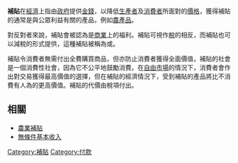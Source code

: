 '''補貼'''在[[經濟|經濟]]上指由[[政府|政府]]提供[[金錢|金錢]]，以降低[[生產者|生產者]]及[[消費者|消費者]]所面對的[[價格|價格]]，獲得補貼的通常是與公眾利益有關的產品，例如[[農產品|農產品]]。

對反對者來說，補貼會被認為是[[商業|商業]]上的福利。補貼可視作[[稅|稅]]的相反，而補貼也可以減稅的形式提供，這種補貼被稱為{{lang|en|tax expenditures}}或{{lang|en|tax breaks}}。

補貼令消費者無需付出全費購買商品，但亦防止消費者獲得全面價值，補貼的社會是一個消費性社會，因為它不公平地鼓勵消費。在[[自由市場|自由市場]]的情況下，消費者會作出對交易獲得最高價值的選擇，但在補貼的經濟情況下，受到補貼的產品將比不消費有人為的更高價值。補貼的代價由稅項付出。

==相關==
*[[農業補貼|農業補貼]]
*[[無條件基本收入|無條件基本收入]]

{{Econ-stub}}
{{Authority control}}
[[Category:補貼|Category:補貼]]
[[Category:付款|Category:付款]]